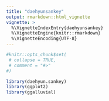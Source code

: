 ```yaml
---
title: "daehyunsankey"
output: rmarkdown::html_vignette
vignette: >
  %\VignetteIndexEntry{daehyunsankey}
  %\VignetteEngine{knitr::rmarkdown}
  %\VignetteEncoding{UTF-8}
---
```


```r
#knitr::opts_chunk$set(
 # collapse = TRUE,
 # comment = "#>"
#)
```

```r
library(daehyun.sankey)
library(ggplot2)
library(ggalluvial)
```
